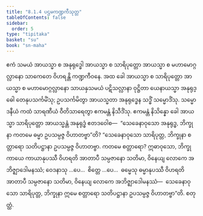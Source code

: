 ```yaml
---
title: "8.1.4 ပဌမကဏ္ဍကီသုတ္တ"
tableOfContents: false
sidebar:
  order: 5
type: "tipitaka"
basket: "su"
book: "sn-maha"
---
```



<DynamicBreadcrumb />

<Division number="902" book="sn-maha">

<Paragraph number="1568" book="sn-maha">
ဧကံ သမယံ အာယသ္မာ စ အနုရုဒ္ဓေါ အာယသ္မာ စ သာရိပုတ္တော အာယသ္မာ စ မဟာမောဂ္ဂလ္လာနော သာကေတေ ဝိဟရန္တိ ကဏ္ဍကီဝနေ. အထ ခေါ အာယသ္မာ စ သာရိပုတ္တော အာယသ္မာ စ မဟာမောဂ္ဂလ္လာနော သာယနှသမယံ ပဋိသလ္လာနာ ဝုဋ္ဌိတာ ယေနာယသ္မာ အနုရုဒ္ဓေါ တေနုပသင်္ကမိံသု; ဥပသင်္ကမိတွာ အာယသ္မတာ အနုရုဒ္ဓေန သဒ္ဓိံ သမ္မောဒိံသု. သမ္မောဒနီယံ ကထံ သာရဏီယံ ဝီတိသာရေတွာ ဧကမန္တံ နိသီဒိံသု. ဧကမန္တံ နိသိန္နော ခေါ အာယသ္မာ သာရိပုတ္တော အာယသ္မန္တံ အနုရုဒ္ဓံ ဧတဒဝေါစ—  “သေခေနာဝုသော အနုရုဒ္ဓ, ဘိက္ခုနာ ကတမေ ဓမ္မာ ဥပသမ္ပဇ္ဇ ဝိဟာတဗ္ဗာ”တိ?
</Paragraph>

<Paragraph number="1569" book="sn-maha">
“သေခေနာဝုသော သာရိပုတ္တ, ဘိက္ခုနာ စတ္တာရော သတိပဋ္ဌာနာ ဥပသမ္ပဇ္ဇ ဝိဟာတဗ္ဗာ. ကတမေ စတ္တာရော? ဣဓာဝုသော, ဘိက္ခု ကာယေ ကာယာနုပဿီ ဝိဟရတိ အာတာပီ သမ္ပဇာနော သတိမာ, ဝိနေယျ လောကေ အဘိဇ္ဈာဒေါမနဿံ; ဝေဒနာသု …ပေ…  စိတ္တေ …ပေ…  ဓမ္မေသု ဓမ္မာနုပဿီ ဝိဟရတိ အာတာပီ သမ္ပဇာနော သတိမာ, ဝိနေယျ လောကေ အဘိဇ္ဈာဒေါမနဿံ—  သေခေနာဝုသော သာရိပုတ္တ, ဘိက္ခုနာ ဣမေ စတ္တာရော သတိပဋ္ဌာနာ ဥပသမ္ပဇ္ဇ ဝိဟာတဗ္ဗာ”တိ.

</Paragraph>
</Division>

<Paragraph number="1570" type="center" book="sn-maha">
စတုတ္ထံ.
</Paragraph>